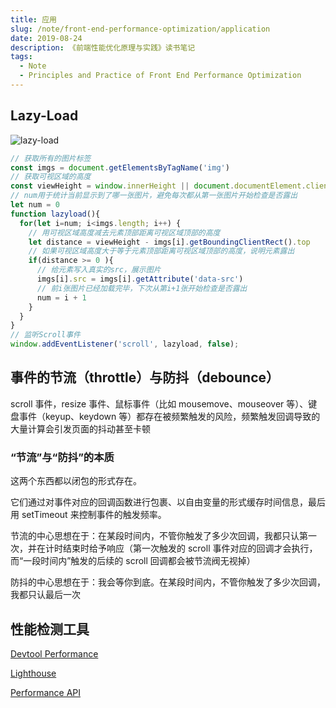 ```yaml
---
title: 应用
slug: /note/front-end-performance-optimization/application
date: 2019-08-24
description: 《前端性能优化原理与实践》读书笔记
tags:
  - Note
  - Principles and Practice of Front End Performance Optimization
---
```


## Lazy-Load

![lazy-load](./images/lazy-load.png)

```js
// 获取所有的图片标签
const imgs = document.getElementsByTagName('img')
// 获取可视区域的高度
const viewHeight = window.innerHeight || document.documentElement.clientHeight
// num用于统计当前显示到了哪一张图片，避免每次都从第一张图片开始检查是否露出
let num = 0
function lazyload(){
  for(let i=num; i<imgs.length; i++) {
    // 用可视区域高度减去元素顶部距离可视区域顶部的高度
    let distance = viewHeight - imgs[i].getBoundingClientRect().top
    // 如果可视区域高度大于等于元素顶部距离可视区域顶部的高度，说明元素露出
    if(distance >= 0 ){
      // 给元素写入真实的src，展示图片
      imgs[i].src = imgs[i].getAttribute('data-src')
      // 前i张图片已经加载完毕，下次从第i+1张开始检查是否露出
      num = i + 1
    }
  }
}
// 监听Scroll事件
window.addEventListener('scroll', lazyload, false);
```

## 事件的节流（throttle）与防抖（debounce）

scroll 事件，resize 事件、鼠标事件（比如 mousemove、mouseover 等）、键盘事件（keyup、keydown 等）都存在被频繁触发的风险，频繁触发回调导致的大量计算会引发页面的抖动甚至卡顿

### “节流”与“防抖”的本质

这两个东西都以闭包的形式存在。

它们通过对事件对应的回调函数进行包裹、以自由变量的形式缓存时间信息，最后用 setTimeout 来控制事件的触发频率。

节流的中心思想在于：在某段时间内，不管你触发了多少次回调，我都只认第一次，并在计时结束时给予响应（第一次触发的 scroll 事件对应的回调才会执行，而“一段时间内”触发的后续的 scroll 回调都会被节流阀无视掉）

防抖的中心思想在于：我会等你到底。在某段时间内，不管你触发了多少次回调，我都只认最后一次

## 性能检测工具

[Devtool Performance](https://developers.google.com/web/tools/chrome-devtools/evaluate-performance/reference)

[Lighthouse](https://developers.google.com/web/tools/lighthouse/?hl=zh-cn)

[Performance API](https://developer.mozilla.org/zh-CN/docs/Web/API/Performance)
